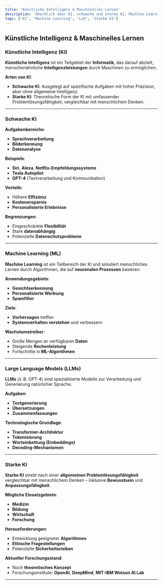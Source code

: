 ```yaml
---
title: 'Künstliche Intelligenz & Maschinelles Lernen'
description: 'Überblick über KI, schwache und starke KI, Machine Learning und LLMs'
tags: ['KI', 'Machine Learning', 'LLM', 'Starke KI']
---
```


## Künstliche Intelligenz & Maschinelles Lernen

### Künstliche Intelligenz (KI)

**Künstliche Intelligenz** ist ein Teilgebiet der **Informatik**, das darauf abzielt, menschenähnliche **Intelligenzleistungen** durch Maschinen zu ermöglichen.

**Arten von KI**:

- **Schwache KI**: Ausgelegt auf spezifische Aufgaben mit hoher Präzision, aber ohne allgemeine Intelligenz.
- **Starke KI**: Theoretische Form der KI mit umfassender Problemlösungsfähigkeit, vergleichbar mit menschlichem Denken.

---

### Schwache KI

**Aufgabenbereiche**:

- **Sprachverarbeitung**
- **Bilderkennung**
- **Datenanalyse**

**Beispiele**:

- **Siri**, **Alexa**, **Netflix-Empfehlungssysteme**
- **Tesla Autopilot**
- **GPT-4** (Textverarbeitung und Kommunikation)

**Vorteile**:

- Höhere **Effizienz**
- **Kostenersparnis**
- **Personalisierte Erlebnisse**

**Begrenzungen**:

- Eingeschränkte **Flexibilität**
- Stark **datenabhängig**
- Potenzielle **Datenschutzprobleme**

---

### Machine Learning (ML)

**Machine Learning** ist ein Teilbereich der KI und simuliert menschliches Lernen durch Algorithmen, die auf **neuronalen Prozessen** basieren.

**Anwendungsgebiete**:

- **Gesichtserkennung**
- **Personalisierte Werbung**
- **Spamfilter**

**Ziele**:

- **Vorhersagen** treffen
- **Systemverhalten verstehen** und verbessern

**Wachstumstreiber**:

- Große Mengen an verfügbaren **Daten**
- Steigende **Rechenleistung**
- Fortschritte in **ML-Algorithmen**

---

### Large Language Models (LLMs)

**LLMs** (z. B. GPT-4) sind spezialisierte Modelle zur Verarbeitung und Generierung natürlicher Sprache.

**Aufgaben**:

- **Textgenerierung**
- **Übersetzungen**
- **Zusammenfassungen**

**Technologische Grundlage**:

- **Transformer-Architektur**
- **Tokenisierung**
- **Worteinbettung (Embeddings)**
- **Decoding-Mechanismen**

---

### Starke KI

**Starke KI** strebt nach einer **allgemeinen Problemlösungsfähigkeit** vergleichbar mit menschlichem Denken – inklusive **Bewusstsein** und **Anpassungsfähigkeit**.

**Mögliche Einsatzgebiete**:

- **Medizin**
- **Bildung**
- **Wirtschaft**
- **Forschung**

**Herausforderungen**:

- Entwicklung geeigneter **Algorithmen**
- **Ethische Fragestellungen**
- Potenzielle **Sicherheitsrisiken**

**Aktueller Forschungsstand**:

- Noch **theoretisches Konzept**
- Forschungsinstitute: **OpenAI**, **DeepMind**, **MIT-IBM Watson AI Lab**

---
